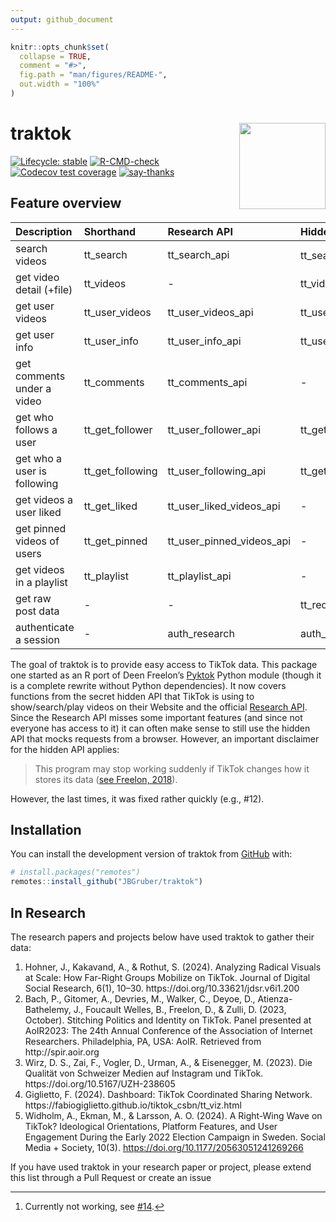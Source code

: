 ```yaml
---
output: github_document
---
```


<!-- README.md is generated from README.Rmd. Please edit that file -->

```r
knitr::opts_chunk$set(
  collapse = TRUE,
  comment = "#>",
  fig.path = "man/figures/README-",
  out.width = "100%"
)
```

# traktok <img src="man/figures/logo.png" align="right" height="138" alt="" />

<!-- badges: start -->
[![Lifecycle: stable](https://img.shields.io/badge/lifecycle-stable-green.svg)](https://lifecycle.r-lib.org/articles/stages.html#stable)
[![R-CMD-check](https://github.com/JBGruber/traktok/actions/workflows/R-CMD-check.yaml/badge.svg)](https://github.com/JBGruber/traktok/actions/workflows/R-CMD-check.yaml)
[![Codecov test coverage](https://codecov.io/gh/JBGruber/traktok/branch/main/graph/badge.svg)](https://codecov.io/gh/JBGruber/traktok?branch=main)
[![say-thanks](https://img.shields.io/badge/Say%20Thanks-!-1EAEDB.svg)](https://saythanks.io/to/JBGruber)
<!-- badges: end -->

## Feature overview

| Description                 | Shorthand        | Research API              | Hidden API              |
|:----------------------------|:-----------------|:--------------------------|:------------------------|
| search videos               | tt_search        | tt_search_api             | tt_search_hidden[^1]    |
| get video detail (+file)    | tt_videos        | \-                        | tt_videos_hidden        |
| get user videos             | tt_user_videos   | tt_user_videos_api        | tt_user_videos_hidden   |
| get user info               | tt_user_info     | tt_user_info_api          | tt_user_info_hidden     |
| get comments under a video  | tt_comments      | tt_comments_api           | \-                      |
| get who follows a user      | tt_get_follower  | tt_user_follower_api      | tt_get_follower_hidden  |
| get who a user is following | tt_get_following | tt_user_following_api     | tt_get_following_hidden |
| get videos a user liked     | tt_get_liked     | tt_user_liked_videos_api  | \-                      |
| get pinned videos of users  | tt_get_pinned    | tt_user_pinned_videos_api | \-                      |
| get videos in a playlist    | tt_playlist      | tt_playlist_api           | \-                      |
| get raw post data           | \-               | \-                        | tt_request_hidden       |
| authenticate a session      | \-               | auth_research             | auth_hidden             |

[^1]: Currently not working, see [#14](https://github.com/JBGruber/traktok/issues/14).


The goal of traktok is to provide easy access to TikTok data. This package one started as an R port of Deen Freelon's [Pyktok](https://github.com/dfreelon/pyktok) Python module (though it is a complete rewrite without Python dependencies).
It now covers functions from the secret hidden API that TikTok is using to show/search/play videos on their Website and the official [Research API](https://developers.tiktok.com/products/research-api/).
Since the Research API misses some important features (and since not everyone has access to it) it can often make sense to still use the hidden API that mocks requests from a browser.
However, an important disclaimer for the hidden API applies: 

> This program may stop working suddenly if TikTok changes how it stores its data ([see Freelon, 2018](https://osf.io/preprints/socarxiv/56f4q/)).

However, the last times, it was fixed rather quickly (e.g., #12).

## Installation

You can install the development version of traktok from [GitHub](https://github.com/) with:

``` r
# install.packages("remotes")
remotes::install_github("JBGruber/traktok")
```

## In Research 

The research papers and projects below have used traktok to gather their data:

1. Hohner, J., Kakavand, A., & Rothut, S. (2024). Analyzing Radical Visuals at Scale: How Far-Right Groups Mobilize on TikTok. Journal of Digital Social Research, 6(1), 10–30. https://doi.org/10.33621/jdsr.v6i1.200
1. Bach, P., Gitomer, A., Devries, M., Walker, C., Deyoe, D., Atienza-Bathelemy, J., Foucault Welles, B., Freelon, D., & Zulli, D. (2023, October). Stitching Politics and Identity on TikTok. Panel presented at AoIR2023: The 24th Annual Conference of the Association of Internet Researchers. Philadelphia, PA, USA: AoIR. Retrieved from http://spir.aoir.org
1. Wirz, D. S., Zai, F., Vogler, D., Urman, A., & Eisenegger, M. (2023). Die Qualität von Schweizer Medien auf Instagram und TikTok. https://doi.org/10.5167/UZH-238605
1. Giglietto, F. (2024). Dashboard: TikTok Coordinated Sharing Network. https://fabiogiglietto.github.io/tiktok_csbn/tt_viz.html
1. Widholm, A., Ekman, M., & Larsson, A. O. (2024). A Right-Wing Wave on TikTok? Ideological Orientations, Platform Features, and User Engagement During the Early 2022 Election Campaign in Sweden. Social Media + Society, 10(3). <https://doi.org/10.1177/20563051241269266>

If you have used traktok in your research paper or project, please extend this list through a Pull Request or create an issue 

